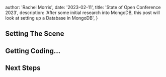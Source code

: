 

  author: 'Rachel Morris',
  date: '2023-02-11',
  title: 'State of Open Conference 2023',
  description:
    'After some initial research into MongoDB, this post will look at setting up a Database in MongoDB',
}


## Setting The Scene



## Getting Coding...



## Next Steps

